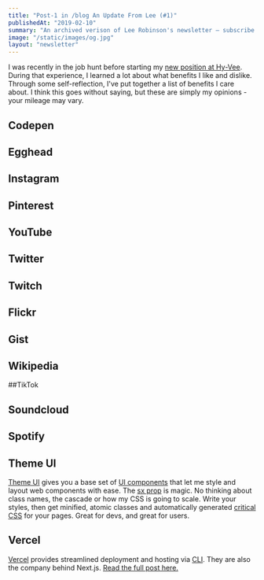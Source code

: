 ```yaml
---
title: "Post-1 in /blog An Update From Lee (#1)"
publishedAt: "2019-02-10"
summary: "An archived verison of Lee Robinson's newsletter – subscribe to get early access."
image: "/static/images/og.jpg"
layout: "newsletter"
---
```


I was recently in the job hunt before starting my [new position at Hy-Vee](/blog/joining-hy-vee).
During that experience, I learned a lot about what benefits I like and dislike.
Through some self-reflection, I've put together a list of benefits I care about.
I think this goes without saying, but these are simply my opinions - your mileage may vary.

## Codepen

<CodePen codePenId="QWNEOQe" />

## Egghead

<EggheadLesson lessonId="css-create-a-responsive-unit-and-container-as-the-foundation-for-a-css-illustration?pl=create-css-illustrations-b24c" />

## Instagram

<Instagram instagramId="B_fvh5zgi_1" />

## Pinterest

<Pin pinId="587297607650385093" />

<PinterestFollowButton username="tom_meke" />

<PinterestBoard pinterestLink="tom_meke" variant="user" />

## YouTube

<YouTube youTubeId="YjIRvJx84XQ" />

## Twitter

<Tweet tweetLink="tomhermans/status/1301245717739167751" />

<TwitterFollowButton username="tomhermans" />

<TwitterHashtagButton hashtag="#jankfest" />

<TwitterList username="tomhermans" listName="creative-coders" height="400px" />

<TwitterMentionButton username="tomhermans" />

<TwitterTimeline username="tomhermans" height="400px" />

## Twitch

<Twitch channel="florinpop17" parent="https://mdx-embed.com" />

## Flickr

<Flickr flickrLink="2899/33499547935_307d2ed36b_c.jpg" />

## Gist

<Gist gistLink="tomhermans/630c5e0911cfacf5013fbdde21ecfa5b" />

## Wikipedia

<Wikipedia wikipediaLink="Tim_Berners-Lee" />

##TikTok

<TikTok tikTokId="@patriciaaaaam/video/6849191229918285057" />

## Soundcloud

<SoundCloud
	soundCloudLink="tracks/17385327"
	visual={true}
	width="300px"
	height="300px"
/>

## Spotify

<Spotify spotifyLink="album/68St7KmFL8rh9iJ8f7EXp4" height="80px" />

## Theme UI

[Theme UI](https://theme-ui.com/home/) gives you a base set of [UI components](https://theme-ui.com/components) that let me style and layout web components with ease. The [sx prop](https://theme-ui.com/sx-prop) is magic. No thinking about class names, the cascade or how my CSS is going to scale. Write your styles, then get minified, atomic classes and automatically generated [critical CSS](https://web.dev/extract-critical-css/) for your pages. Great for devs, and great for users.

## Vercel

[Vercel](https://vercel.com/) provides streamlined deployment and hosting via [CLI](https://vercel.com/docs/cli#getting-started). They are also the company behind Next.js.
[Read the full post here.](/blog/benefits-i-care-about-in-2019)
